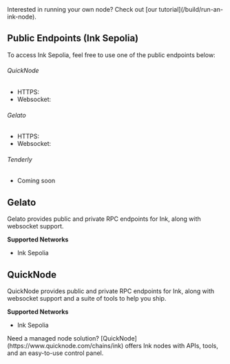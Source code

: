 
<Callout type="info" emoji="ℹ️">
  Interested in running your own node? Check out [our tutorial](/build/run-an-ink-node).
</Callout>

## Public Endpoints (Ink Sepolia)
To access Ink Sepolia, feel free to use one of the public endpoints below:

###### QuickNode
- HTTPS: <CopyableCode code="https://rpc-qnd-sepolia.inkonchain.com" />
- Websocket: <CopyableCode code="wss://rpc-qnd-sepolia.inkonchain.com" />

###### Gelato
- HTTPS: <CopyableCode code="https://rpc-gel-sepolia.inkonchain.com" />
- Websocket: <CopyableCode code="wss://ws-gel-sepolia.inkonchain.com" />

###### Tenderly
- Coming soon


## Gelato
Gelato provides public and private RPC endpoints for Ink, along with websocket support.

**Supported Networks**
- Ink Sepolia



## QuickNode
QuickNode provides public and private RPC endpoints for Ink, along with websocket support and a suite of tools to help you ship.

**Supported Networks**
- Ink Sepolia

<Callout type="info">
Need a managed node solution? [QuickNode](https://www.quicknode.com/chains/ink) offers Ink nodes with APIs, tools, and an easy-to-use control panel.
</Callout>
